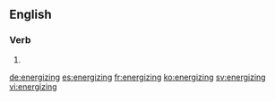 ==English==

===Verb===
{{head|en}}

# {{present participle of|energize|lang=en}}

[[de:energizing]]
[[es:energizing]]
[[fr:energizing]]
[[ko:energizing]]
[[sv:energizing]]
[[vi:energizing]]